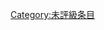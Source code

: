 {{catmore1|[[Wikipedia:科幻专题|Wikipedia:科幻专题]]}}
{{Articles by Quality|topic=科幻|project=科幻|format=toc}}
{{emptycat}}

[[Category:未評級条目|Category:未評級条目]]